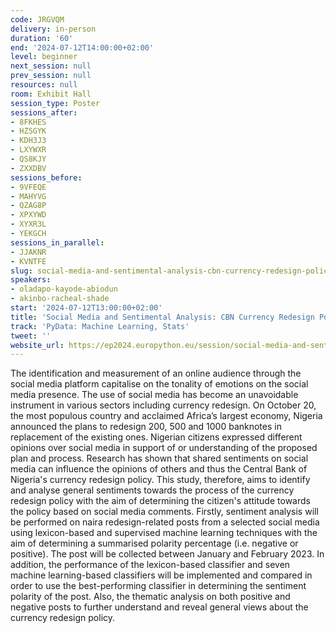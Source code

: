 ```yaml
---
code: JRGVQM
delivery: in-person
duration: '60'
end: '2024-07-12T14:00:00+02:00'
level: beginner
next_session: null
prev_session: null
resources: null
room: Exhibit Hall
session_type: Poster
sessions_after:
- 8FKHES
- HZSGYK
- KDH3J3
- LXYWXR
- QS8KJY
- ZXXDBV
sessions_before:
- 9VFEQE
- MAHYVG
- QZAG8P
- XPXYWD
- XYXR3L
- YEKGCH
sessions_in_parallel:
- JJAKNR
- KVNTFE
slug: social-media-and-sentimental-analysis-cbn-currency-redesign-policy
speakers:
- oladapo-kayode-abiodun
- akinbo-racheal-shade
start: '2024-07-12T13:00:00+02:00'
title: 'Social Media and Sentimental Analysis: CBN Currency Redesign Policy'
track: 'PyData: Machine Learning, Stats'
tweet: ''
website_url: https://ep2024.europython.eu/session/social-media-and-sentimental-analysis-cbn-currency-redesign-policy
---
```


The identification and measurement of an online audience through the social media platform capitalise on the tonality of emotions on the social media presence. The use of social media has become an unavoidable instrument in various sectors including currency redesign. On October 20, the most populous country and acclaimed Africa’s largest economy, Nigeria announced the plans to redesign 200, 500 and 1000 banknotes in replacement of the existing ones. Nigerian citizens expressed different opinions over social media in support of or understanding of the proposed plan and process. Research has shown that shared sentiments on social media can influence the opinions of others and thus the Central Bank of Nigeria's currency redesign policy. This study, therefore, aims to identify and analyse general sentiments towards the process of the currency redesign policy with the aim of determining the citizen's attitude towards the policy based on social media comments. Firstly, sentiment analysis will be performed on naira redesign-related posts from a selected social media using lexicon-based and supervised machine learning techniques with the aim of determining a summarised polarity percentage (i.e. negative or positive). The post will be collected between January and February 2023. In addition, the performance of the lexicon-based classifier and seven machine learning-based classifiers will be implemented and compared in order to use the best-performing classifier in determining the sentiment polarity of the post. Also, the thematic analysis on both positive and negative posts to further understand and reveal general views about the currency redesign policy.
